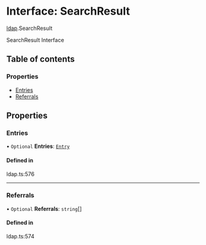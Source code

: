 # Interface: SearchResult

[ldap](/templates/protocols/javascript/modules/ldap.md).SearchResult

SearchResult Interface

## Table of contents

### Properties

- [Entries](/templates/protocols/javascript/modules/ldap.SearchResult.md#entries)
- [Referrals](/templates/protocols/javascript/modules/ldap.SearchResult.md#referrals)

## Properties

### Entries

• `Optional` **Entries**: [`Entry`](/templates/protocols/javascript/modules/ldap.Entry.md)

#### Defined in

ldap.ts:576

___

### Referrals

• `Optional` **Referrals**: `string`[]

#### Defined in

ldap.ts:574
